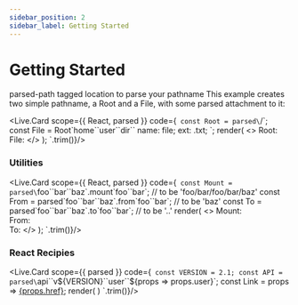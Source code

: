 ---
sidebar_position: 2
sidebar_label: Getting Started
---
# Getting Started

parsed-path tagged location to parse your pathname
This example creates two simple pathname,
a Root and a File, with some parsed attachment to it:


<Live.Card scope={{ React, parsed }} code={`
const Root = parsed\`/\`;
const File = Root\`home\`\`user\`\`dir\`\`
  name: file;
  ext: .txt;
\`;
render(
  <>
    Root: <Root/> <br/>
    File: <File/>
  </>
);
`.trim()}/>

### Utilities

<Live.Card scope={{ React, parsed }} code={`
const Mount = parsed\`foo\`\`bar\`\`baz\`.mount\`foo\`\`bar\`; // to be 'foo/bar/foo/bar/baz'
const From = parsed\`foo\`\`bar\`\`baz\`.from\`foo\`\`bar\`; // to be 'baz'
const To = parsed\`foo\`\`bar\`\`baz\`.to\`foo\`\`bar\`; // to be '..'
render(
  <>
    Mount: <Mount/> <br/>
    From: <From/> <br/>
    To: <To/>
  </>
);
`.trim()}/>

### React Recipies

<Live.Card scope={{ parsed }} code={`
const VERSION = 2.1;
const API = parsed\`api\`\`v\${VERSION}\`\`user\`\`\${props => props.user}\`;
const Link = props => <a href={props.href}>{props.href}</a>;
render(
  <API as={Link} user={10}/>
)
`.trim()}/>
